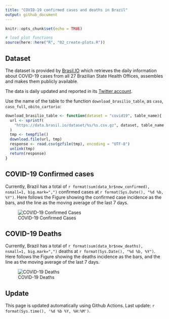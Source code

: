 ```yaml
---
title: "COVID-19 confirmed cases and deaths in Brazil"
output: github_document
---
```


```r
knitr::opts_chunk$set(echo = TRUE)

# load plot functions
source(here::here("R", "02_create-plots.R"))
```

## Dataset

The dataset is provided by [Brasil.IO](https://brasil.io) which retrieves the daily information about COVID-19 cases from all 27 Brazilian State Health Offices, assembles and makes them publicly available. 

The data is daily updated and reported in its [Twitter account](https://twitter.com/brasil_io).

Use the name of the table to the function `download_brasilio_table`, as `caso`, `caso_full`, `obito_cartorio`:

```r
download_brasilio_table <- function(dataset = "covid19", table_name){
  url <- sprintf(
    "https://data.brasil.io/dataset/%s/%s.csv.gz", dataset, table_name
  )
  tmp <- tempfile()
  download.file(url, tmp)
  response <- read.csv(gzfile(tmp), encoding = "UTF-8")
  unlink(tmp)
  return(response)
}

```


## COVID-19 Confirmed cases

Currently, Brazil has a total of `r format(sum(data_br$new_confirmed), nsmall=1, big.mark=",")` confirmed cases at `r format(Sys.Date(), "%d %b, %Y")`. Here follows the Figure showing the confirmed case incidence as the bars, and the line as the moving average of the last 7 days.

![COVID-19 Confirmed Cases](figures/confirmed.png)

## COVID-19 Deaths

Currently, Brazil has a total of `r format(sum(data_br$new_deaths), nsmall=1, big.mark=",")` deaths at `r format(Sys.Date(), "%d %b, %Y")`. Here follows the Figure showing the deaths incidence as the bars, and the line as the moving average of the last 7 days.

![COVID-19 Deaths](figures/deaths.png)


## Update

This page is updated automatically using Github Actions. Last update: `r format(Sys.time(), '%d %b %Y, %H:%M')`.
